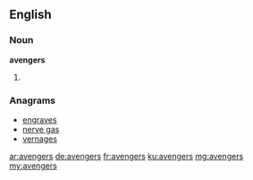 ==English==

===Noun===
'''avengers'''

# {{plural of|avenger}}

===Anagrams===
* [[engraves#English|engraves]]
* [[nerve gas#English|nerve gas]]
* [[vernages#English|vernages]]

[[ar:avengers]]
[[de:avengers]]
[[fr:avengers]]
[[ku:avengers]]
[[mg:avengers]]
[[my:avengers]]